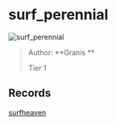 
# surf_perennial

![surf_perennial](https://raw.githubusercontent.com/Sayt123/SurfMapPics/Maps-and-bonuses/csgo/surf_perennial.jpg)

> Author: **Granis **
>
> Tier 1

## Records

[surfheaven](https://surfheaven.eu/map/surf_perennial)
